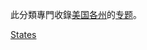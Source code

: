 {{Wikipedia category}}
{{Cat more|Wikipedia:美国州份专题}}
此分類專門收錄[[美国|美国]][[美国州份|各州]]的[[Wikipedia:专题|专题]]。
{{CategoryTOC}}

[[Category:美国专题|States]]